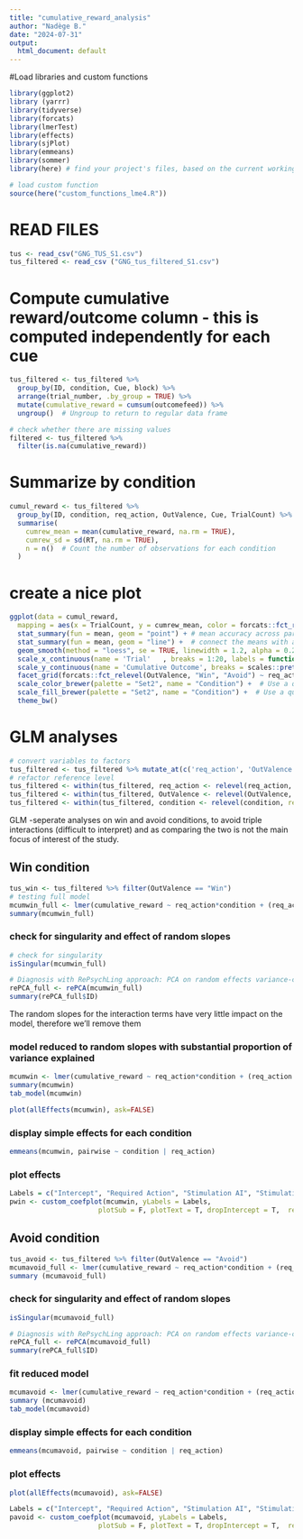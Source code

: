```yaml
---
title: "cumulative_reward_analysis"
author: "Nadège B."
date: "2024-07-31"
output:
  html_document: default
---
```


#Load libraries and custom functions
```r
library(ggplot2)
library (yarrr)
library(tidyverse)
library(forcats)
library(lmerTest)
library(effects)
library(sjPlot)
library(emmeans)
library(sommer)
library(here) # find your project's files, based on the current working directory at the time when the package is loaded

# load custom function
source(here("custom_functions_lme4.R"))
```

# READ FILES
```r
tus <- read_csv("GNG_TUS_S1.csv")
tus_filtered <- read_csv ("GNG_tus_filtered_S1.csv")
```

# Compute cumulative reward/outcome column - this is computed independently for each cue
```r
tus_filtered <- tus_filtered %>%
  group_by(ID, condition, Cue, block) %>%
  arrange(trial_number, .by_group = TRUE) %>%
  mutate(cumulative_reward = cumsum(outcomefeed)) %>%
  ungroup()  # Ungroup to return to regular data frame

# check whether there are missing values
filtered <- tus_filtered %>%
  filter(is.na(cumulative_reward))
```

# Summarize by condition
```r
cumul_reward <- tus_filtered %>%
  group_by(ID, condition, req_action, OutValence, Cue, TrialCount) %>%
  summarise(
    cumrew_mean = mean(cumulative_reward, na.rm = TRUE),
    cumrew_sd = sd(RT, na.rm = TRUE),
    n = n()  # Count the number of observations for each condition
  )
```

# create a nice plot
```r
ggplot(data = cumul_reward, 
  mapping = aes(x = TrialCount, y = cumrew_mean, color = forcats::fct_rev(condition), fill = forcats::fct_rev(condition) )) + 
  stat_summary(fun = mean, geom = "point") + # mean accuracy across participants in each trial
  stat_summary(fun = mean, geom = "line") +  # connect the means with a line
  geom_smooth(method = "loess", se = TRUE, linewidth = 1.2, alpha = 0.2) +  # Smooth curve with standard error
  scale_x_continuous(name = 'Trial'   , breaks = 1:20, labels = function(x) ifelse(x%%2==0, x, '')) + 
  scale_y_continuous(name = 'Cumulative Outcome', breaks = scales::pretty_breaks()) +
  facet_grid(forcats::fct_relevel(OutValence, "Win", "Avoid") ~ req_action, scales = "free") +                # split by domain and by symbol condition
  scale_color_brewer(palette = "Set2", name = "Condition") +  # Use a qualitative color palette
  scale_fill_brewer(palette = "Set2", name = "Condition") +  # Use a qualitative color palette
  theme_bw()
```

# GLM analyses

```r
# convert variables to factors
tus_filtered <- tus_filtered %>% mutate_at(c('req_action', 'OutValence', 'condition', 'ID'), as.factor)
# refactor reference level
tus_filtered <- within(tus_filtered, req_action <- relevel(req_action, ref = "noGo"))
tus_filtered <- within(tus_filtered, OutValence <- relevel(OutValence, ref = "Win"))
tus_filtered <- within(tus_filtered, condition <- relevel(condition, ref = "Sham"))
```

GLM -seperate analyses on win and avoid conditions, to avoid triple interactions (difficult to interpret) and
as comparing the two is not the main focus of interest of the study.

## Win condition
```r
tus_win <- tus_filtered %>% filter(OutValence == "Win")
# testing full model
mcumwin_full <- lmer(cumulative_reward ~ req_action*condition + (req_action*condition | ID), data  = tus_win)
summary(mcumwin_full)
```

### check for singularity and effect of random slopes
```r
# check for singularity
isSingular(mcumwin_full)

# Diagnosis with RePsychLing approach: PCA on random effects variance-covariance estimates
rePCA_full <- rePCA(mcumwin_full)
summary(rePCA_full$ID)
```

The random slopes for the interaction terms have very little impact on the model, therefore we'll remove them

### model reduced to random slopes with substantial proportion of variance explained
```r
mcumwin <- lmer(cumulative_reward ~ req_action*condition + (req_action + condition | ID), data  = tus_win)
summary(mcumwin)
tab_model(mcumwin)
```

```r
plot(allEffects(mcumwin), ask=FALSE)
```

### display simple effects for each condition
```r
emmeans(mcumwin, pairwise ~ condition | req_action)

```

### plot effects 
```r
Labels = c("Intercept", "Required Action", "Stimulation AI", "Stimulation dACC", "Req. Action x AI", "Req. Action x dACC")
pwin <- custom_coefplot(mcumwin, yLabels = Labels,
                      plotSub = F, plotText = T, dropIntercept = T,  revOrder = T) # without random effects
```

## Avoid condition
```r
tus_avoid <- tus_filtered %>% filter(OutValence == "Avoid")
mcumavoid_full <- lmer(cumulative_reward ~ req_action*condition + (req_action*condition | ID), data  = tus_avoid)
summary (mcumavoid_full) 
```

### check for singularity and effect of random slopes
```r
isSingular(mcumavoid_full)

# Diagnosis with RePsychLing approach: PCA on random effects variance-covariance estimates
rePCA_full <- rePCA(mcumavoid_full)
summary(rePCA_full$ID)
```

### fit reduced model
```r
mcumavoid <- lmer(cumulative_reward ~ req_action*condition + (req_action + condition | ID), data  = tus_avoid)
summary (mcumavoid) 
tab_model(mcumavoid)
```

### display simple effects for each condition
```r
emmeans(mcumavoid, pairwise ~ condition | req_action)
```
### plot effects 
```r
plot(allEffects(mcumavoid), ask=FALSE)

```


```r

Labels = c("Intercept", "Required Action", "Stimulation AI", "Stimulation dACC", "Req. Action x AI", "Req. Action x dACC")
pavoid <- custom_coefplot(mcumavoid, yLabels = Labels,
                      plotSub = F, plotText = T, dropIntercept = T,  revOrder = T) # without random effects
```